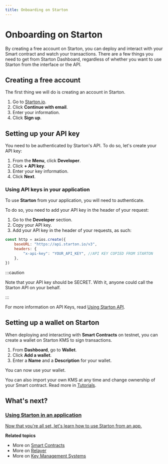 ```yaml
---
title: Onboarding on Starton
---
```


# Onboarding on Starton

By creating a free account on Starton, you can deploy and interact with your Smart contract and watch your transactions.
There are a few things you need to get from Starton Dashboard, regardless of whether you want to use Starton from the interface or the API.

## Creating a free account

The first thing we will do is creating an account in Starton.

1. Go to [Starton.io](https://app.starton.io/).
1. Click **Continue with email**.
1. Enter your information.
1. Click **Sign up**.

## Setting up your API key

You need to be authenticated by Starton's API. To do so, let's create your API key:

1. From the **Menu**, click **Developer**.
1. Click **+ API key**.
1. Enter your key information.
1. Click **Next**.

### Using API keys in your application

To use **Starton** from your application, you will need to authenticate.

To do so, you need to add your API key in the header of your request:

1. Go to the **Developer** section.
1. Copy your API key.
1. Add your API key in the header of your requests, as such:

```jsx
const http = axios.create({
	baseURL: "https://api.starton.io/v3",
	headers: {
		"x-api-key": "YOUR_API_KEY", //API KEY COPIED FROM STARTON
	},
})
```

:::caution

Note that your API key should be SECRET. With it, anyone could call the Starton API on your behalf.

:::

For more information on API Keys, read [Using Starton API](/Developer/API.md).

## Setting up a wallet on Starton

When deploying and interacting with **Smart Contracts** on testnet, you can create a wallet on Starton KMS to sign transactions.

1. From **Dashboard**, go to **Wallet**.
1. Click **Add a wallet**.
1. Enter a **Name** and a **Description** for your wallet.

You can now use your wallet.

You can also import your own KMS at any time and change ownership of your Smart contract. Read more in [Tutorials](/Tutorials/how-to-change-the-smart-contracts-ownership.md).

## What's next?

<div class="row-is-multiline">

<div class="col col--2" class="cards">
	<a class="button-card button-card--vertical" href="/docs/Tutorials/using-starton-in-app">
		<h3>Using Starton in an application</h3>
		<div class="button-card__inner">
			<p color="white">Now that you're all set, let's learn how to use Starton from an app.</p>
		</div>
	</a>
</div>

</div>

**Related topics**

-   More on [Smart Contracts](/Smart-contract/understanding-smart-contracts.md)
-   More on [Relayer](/Transactions/understanding-the-relayer.md)
-   More on [Key Management Systems](/Wallet/understanding-key-management-systems.md)
